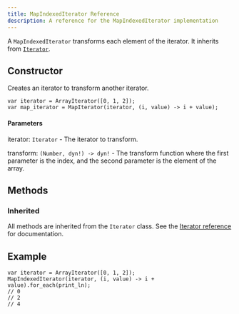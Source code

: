---
title: MapIndexedIterator Reference
description: A reference for the MapIndexedIterator implementation
---

A `MapIndexedIterator` transforms each element of the iterator. It inherits from [`Iterator`](/reference/api/iterators/iterator/).

## Constructor

Creates an iterator to transform another iterator.

```ql
var iterator = ArrayIterator([0, 1, 2]);
var map_iterator = MapIterator(iterator, (i, value) -> i + value);
```

#### Parameters

iterator: `Iterator` - The iterator to transform.

transform: `(Number, dyn!) -> dyn!` - The transform function where the first parameter is the index, and the second parameter is the element of the array.

## Methods

### Inherited

All methods are inherited from the `Iterator` class. See the [Iterator reference](/reference/api/iterators/iterator#methods) for documentation.

## Example

```ql
var iterator = ArrayIterator([0, 1, 2]);
MapIndexedIterator(iterator, (i, value) -> i + value).for_each(print_ln);
// 0
// 2
// 4
```
